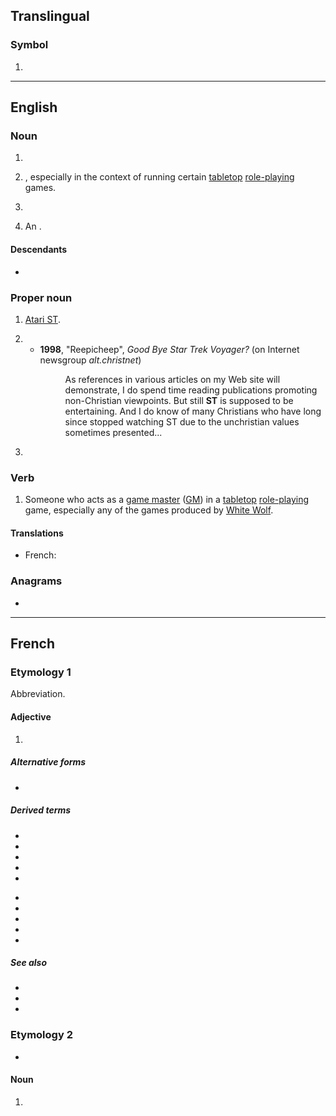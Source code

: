 {{also|Appendix:Variations of "st"}}
==Translingual==

===Symbol===
{{mul-symbol}}

# {{ISO 3166|1|2|São Tomé and Príncipe}}

----

==English==
{{wikipedia|lang=en}}

===Noun===
{{en-noun|~}}

# {{init of|en|[[short ton]](s)}}
# {{init of|en|[[storyteller]]|nodot=1}}, especially in the context of running certain [[tabletop]] [[role-playing]] games.
# {{lb|en|uncountable}} {{abbreviation of|en|steam}}
# {{lb|en|medicine}} An {{l|en|ST segment}}.

====Descendants====
* {{sense|steam}} {{desc|fr|ST|bor=1}}

===Proper noun===
{{en-prop}}

# {{lb|en|computing}} [[w:Atari ST|Atari ST]].
# {{init of|en|[[Star Trek]]}}
#* '''1998''', "Reepicheep", ''Good Bye Star Trek Voyager?'' (on Internet newsgroup ''alt.christnet'')
#*: As references in various articles on my Web site will demonstrate, I do spend time reading publications promoting non-Christian viewpoints. But still '''ST''' is supposed to be entertaining. And I do know of many Christians who have long since stopped watching ST due to the unchristian values sometimes presented...
# {{lb|en|linguistics|Egyptology}} {{init of|en|Standard Theory}}

===Verb===
{{en-verb}}

# Someone who acts as a [[game master]] ([[GM]]) in a [[tabletop]] [[role-playing]] game, especially any of the games produced by [[w:White Wolf|White Wolf]].

====Translations====
{{trans-top|steam}}
* French: {{t+|fr|ST}}
{{trans-mid}}
{{trans-bottom}}

===Anagrams===
* {{anagrams|en|a=st|T's|TS|Ts|t's|ts}}

{{C|en|Electrocardiography}}

----

==French==

===Etymology 1===
Abbreviation.

====Adjective====
{{head|fr|adjective}}

# {{lb|fr|initialism|film}} {{init of|fr|[[sous-titrée]]||[[subtitled]]; a non-French film with French subtitles}}

=====Alternative forms=====
* {{alt|fr|S.T.|S. T.|st|s.t.|s. t.}}

=====Derived terms=====
{{der-top}}
* {{l|fr|STA}}
* {{l|fr|STF}}
* {{l|fr|VASTF}}
* {{l|fr|VFSTA}}
* {{l|fr|VOAST}}
{{der-mid}}
* {{l|fr|VOASTF}}
* {{l|fr|VOFSTA}}
* {{l|fr|VOST}}
* {{l|fr|VOSTA}}
* {{l|fr|VOSTF}}
{{der-bottom}}

=====See also=====
* {{l|fr|VO}}
* {{l|fr|VA}}
* {{l|fr|VF}}

===Etymology 2===
* {{sense|vapeur}} {{bor|fr|en|ST}}

====Noun====
{{fr-noun|f|-}}

# {{m|en|ST|gloss=steam}} {{abbreviation of|fr|vapeur}}